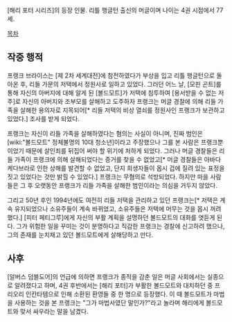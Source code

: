 [해리 포터 시리즈]의 등장 인물. 리틀 행글턴 출신의 머글이며 나이는 4권 시점에서 77세.

[[목차]]
== 작중 행적 ==
프랭크 브라이스는 [제 2차 세계대전]에 참전하였다가 부상을 입고 리틀 행글턴으로 돌아온 후, 리들 가문의 저택에서 정원사로 일하고 있었다. 그러던 어느 날, [모핀 곤트]를 통해 자신의 아버지에 대해 알게 된 [볼드모트]가 저택에 침투하여 [용서받을 수 없는 저주]로 자신의 아버지와 조부모를 살해하고 도주하자 프랭크는 머글 경찰에 의해 리들 가족을 살해한 용의자로 지목되어[* 리들 저택의 비상 열쇠를 정원사인 프랭크가 보관하고 있었다.] 조사를 받게 되었다. 

프랭크는 자신이 리들 가족을 살해하였다는 혐의는 사실이 아니며, 진짜 범인은 [wiki:"볼드모트" 정체불명의 10대 청소년]이라고 주장했으나 그를 본 사람은 프랭크뿐이었기 때문에 살인죄를 뒤집어 써야 할 위기에 처하게 되었다. 그러나 머글 경찰들은 리들 가족이 프랭크에 의해 살해되었다는 증거를 찾을 수 없었고[* 머글 경찰들은 아바다 케다브라로 인한 상해를 발견할 수 없었고, 단지 희생자들이 몹시 겁에 질려 있는 표정을 짓고 있었다는 것만 밝힐 수 있었다.] 프랭크는 무혐의로 석방되었다. 하지만 마을 사람들은 그 후 오랫동안 프랭크가 리들 가족을 살해한 범인이라는 의심을 거두지 않았다.

그리고 50년 후인 1994년에도 여전히 리들 저택을 관리하고 있던 프랭크는[* 저택은 계속 유지되었으나 소유주들이 계속 바뀌었고, 소유주들은 저택에 머무는 것을 몹시 꺼려했다.] [피터 페티그루]에게 자신의 부활 계획을 설명하던 볼드모트의 대화를 엿듣게 된다. 그가 위험한 일을 꾸미는 것이 분명하다고 직감한 프랭크는 경찰에 신고하려 했으나, 그의 존재를 눈치채고 있던 볼드모트에게 살해당하고 만다.

== 사후 ==
[알버스 덤블도어]의 언급에 의하면 프랭크가 종적을 감춘 일은 머글 사회에서는 실종으로 알려졌다고 하며, 4권 후반에서는 [해리 포터]가 부활한 볼드모트와 대치하던 중 프리오리 인칸타템으로 인해 소환된 환영들 중 한 명으로 등장했다. 이 때 볼드모트가 마법을 사용하는 것을 본 프랭크는 "그가 마법사였단 말인가?"라고 놀라며 해리에게 볼드모트와 맞서 싸우라는 말을 남겼다.
